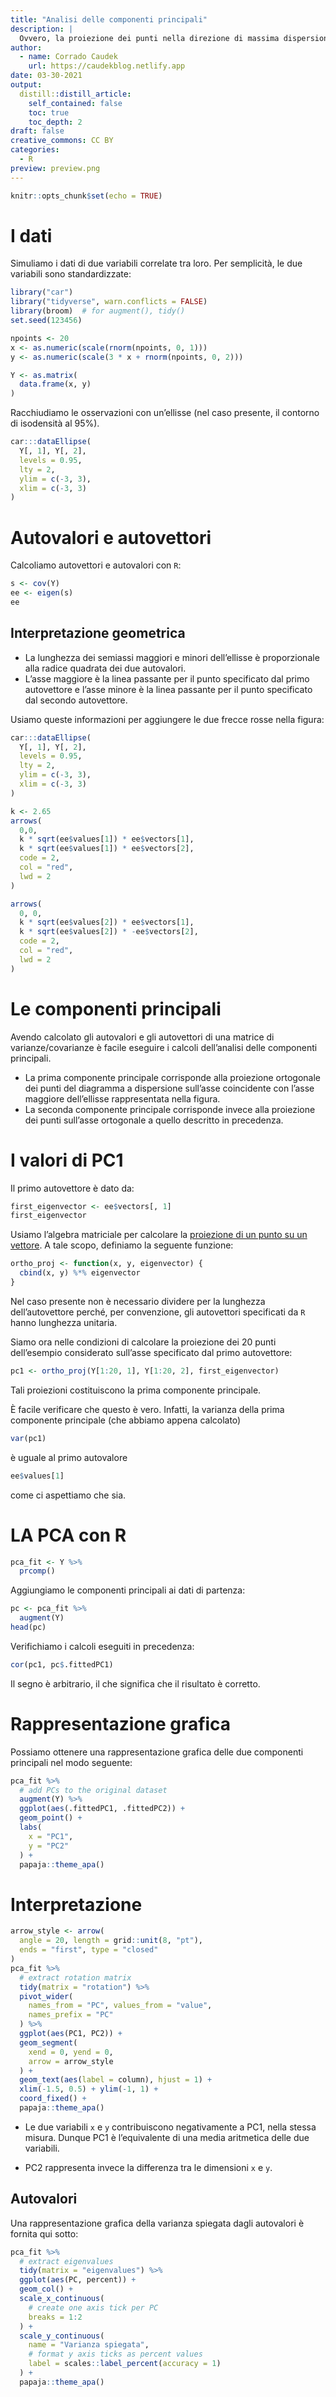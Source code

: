 ```yaml
---
title: "Analisi delle componenti principali"
description: |
  Ovvero, la proiezione dei punti nella direzione di massima dispersione dei dati.
author:
  - name: Corrado Caudek
    url: https://caudekblog.netlify.app
date: 03-30-2021
output:
  distill::distill_article:
    self_contained: false
    toc: true
    toc_depth: 2
draft: false
creative_commons: CC BY
categories:
  - R
preview: preview.png
---
```


```r
knitr::opts_chunk$set(echo = TRUE)
```

# I dati

Simuliamo i dati di due variabili correlate tra loro. Per semplicità, le due variabili sono standardizzate:

```r
library("car")
library("tidyverse", warn.conflicts = FALSE)
library(broom)  # for augment(), tidy()
set.seed(123456)

npoints <- 20
x <- as.numeric(scale(rnorm(npoints, 0, 1)))
y <- as.numeric(scale(3 * x + rnorm(npoints, 0, 2)))

Y <- as.matrix(
  data.frame(x, y)
)
```

Racchiudiamo le osservazioni con un'ellisse (nel caso presente, il contorno di isodensità al 95%). 

```r
car:::dataEllipse(
  Y[, 1], Y[, 2],
  levels = 0.95,
  lty = 2,
  ylim = c(-3, 3),
  xlim = c(-3, 3)
)
```

# Autovalori e autovettori

Calcoliamo autovettori e autovalori con `R`:

```r
s <- cov(Y)
ee <- eigen(s)
ee
```

## Interpretazione geometrica

- La lunghezza dei semiassi maggiori e minori dell'ellisse è proporzionale alla radice quadrata dei due autovalori.
- L'asse maggiore è la linea passante per il punto specificato dal primo autovettore e l'asse minore è la linea passante per il punto specificato dal secondo autovettore. 

Usiamo queste informazioni per aggiungere le due frecce rosse nella figura:

```r
car:::dataEllipse(
  Y[, 1], Y[, 2],
  levels = 0.95,
  lty = 2,
  ylim = c(-3, 3),
  xlim = c(-3, 3)
)

k <- 2.65 
arrows(
  0,0,
  k * sqrt(ee$values[1]) * ee$vectors[1],
  k * sqrt(ee$values[1]) * ee$vectors[2],
  code = 2,
  col = "red",
  lwd = 2
)

arrows(
  0, 0,
  k * sqrt(ee$values[2]) * ee$vectors[1],
  k * sqrt(ee$values[2]) * -ee$vectors[2],
  code = 2,
  col = "red",
  lwd = 2
)
```

# Le componenti principali

Avendo calcolato gli autovalori e gli autovettori di una matrice di varianze/covarianze è facile eseguire i calcoli dell'analisi delle componenti principali.

- La prima componente principale corrisponde alla proiezione ortogonale dei punti del diagramma a dispersione sull'asse coincidente con l'asse maggiore dell'ellisse rappresentata nella figura.  
- La seconda componente principale corrisponde invece alla proiezione dei punti sull'asse  ortogonale a quello descritto in precedenza.


# I valori di PC1

Il primo autovettore è dato da:

```r
first_eigenvector <- ee$vectors[, 1]
first_eigenvector
```
Usiamo l'algebra matriciale per calcolare la [proiezione di un punto su un vettore](https://en.wikipedia.org/wiki/Vector_projection). A tale scopo, definiamo la seguente funzione:

```r
ortho_proj <- function(x, y, eigenvector) {
  cbind(x, y) %*% eigenvector 
}
```

Nel caso presente non è necessario dividere per la lunghezza dell'autovettore perché, per convenzione, gli autovettori specificati da `R` hanno lunghezza unitaria.

Siamo ora nelle condizioni di calcolare la proiezione dei 20 punti dell'esempio considerato sull'asse specificato dal primo autovettore:

```r
pc1 <- ortho_proj(Y[1:20, 1], Y[1:20, 2], first_eigenvector)
```

Tali proiezioni costituiscono la prima componente principale.  

È facile verificare che questo è vero. Infatti, la varianza della prima componente principale (che abbiamo appena calcolato)

```r
var(pc1) 
```

è uguale al primo autovalore

```r
ee$values[1]
```

come ci aspettiamo che sia.

# LA PCA con R

```r
pca_fit <- Y %>%       
  prcomp()
```

Aggiungiamo le componenti principali ai dati di partenza:

```r
pc <- pca_fit %>%
  augment(Y)
head(pc)
```

Verifichiamo i calcoli eseguiti in precedenza:

```r
cor(pc1, pc$.fittedPC1)
```

Il segno è arbitrario, il che significa che il risultato è corretto.


# Rappresentazione grafica

Possiamo ottenere una rappresentazione grafica delle due componenti principali nel modo seguente:

```r
pca_fit %>%
  # add PCs to the original dataset
  augment(Y) %>%
  ggplot(aes(.fittedPC1, .fittedPC2)) +
  geom_point() +
  labs(
    x = "PC1",
    y = "PC2"
  ) +
  papaja::theme_apa()
```

# Interpretazione

```r
arrow_style <- arrow(
  angle = 20, length = grid::unit(8, "pt"),
  ends = "first", type = "closed"
)
pca_fit %>%
  # extract rotation matrix
  tidy(matrix = "rotation") %>%
  pivot_wider(
    names_from = "PC", values_from = "value",
    names_prefix = "PC"
  ) %>%
  ggplot(aes(PC1, PC2)) +
  geom_segment(
    xend = 0, yend = 0,
    arrow = arrow_style
  ) +
  geom_text(aes(label = column), hjust = 1) +
  xlim(-1.5, 0.5) + ylim(-1, 1) + 
  coord_fixed() +
  papaja::theme_apa()
```

- Le due variabili `x` e `y` contribuiscono negativamente a PC1, nella stessa misura. Dunque PC1 è l'equivalente di una media aritmetica delle due variabili.

- PC2 rappresenta invece la differenza tra le dimensioni `x` e `y`.

## Autovalori

Una rappresentazione grafica della varianza spiegata dagli autovalori è fornita qui sotto:

```r
pca_fit %>%
  # extract eigenvalues
  tidy(matrix = "eigenvalues") %>%
  ggplot(aes(PC, percent)) + 
  geom_col() + 
  scale_x_continuous(
    # create one axis tick per PC
    breaks = 1:2
  ) +
  scale_y_continuous(
    name = "Varianza spiegata",
    # format y axis ticks as percent values
    label = scales::label_percent(accuracy = 1)
  ) +
  papaja::theme_apa()
```

